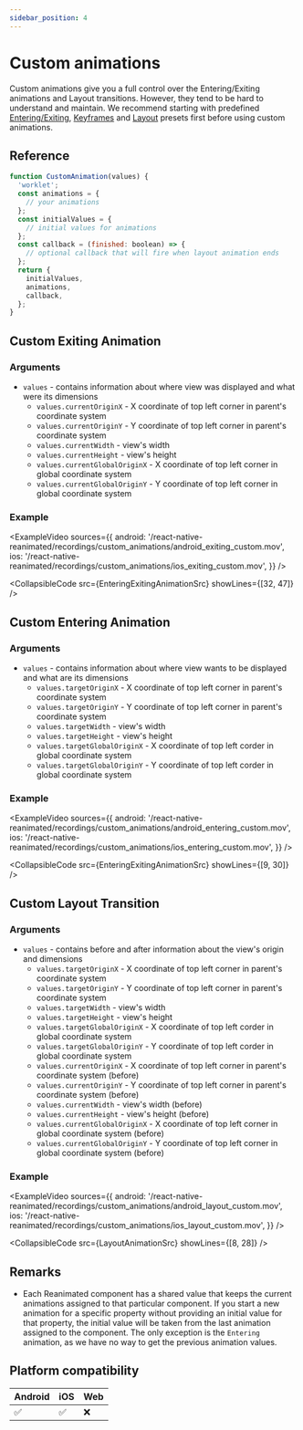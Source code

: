 ```yaml
---
sidebar_position: 4
---
```


# Custom animations


Custom animations give you a full control over the Entering/Exiting animations and Layout transitions. However, they tend to be hard to understand and maintain. We recommend starting with predefined [Entering/Exiting](docs/layout-animations/entering-exiting-animations), [Keyframes](/docs/layout-animations/keyframe-animations) and [Layout](/docs/layout-animations/layout-transitions) presets first before using custom animations.

## Reference

```js
function CustomAnimation(values) {
  'worklet';
  const animations = {
    // your animations
  };
  const initialValues = {
    // initial values for animations
  };
  const callback = (finished: boolean) => {
    // optional callback that will fire when layout animation ends
  };
  return {
    initialValues,
    animations,
    callback,
  };
}
```

## Custom Exiting Animation

### Arguments

- `values` - contains information about where view was displayed and what were its dimensions
  - `values.currentOriginX` - X coordinate of top left corner in parent's coordinate system
  - `values.currentOriginY` - Y coordinate of top left corner in parent's coordinate system
  - `values.currentWidth` - view's width
  - `values.currentHeight` - view's height
  - `values.currentGlobalOriginX` - X coordinate of top left corner in global coordinate system
  - `values.currentGlobalOriginY` - Y coordinate of top left corner in global coordinate system

### Example

<ExampleVideo
  sources={{
    android:
      '/react-native-reanimated/recordings/custom_animations/android_exiting_custom.mov',
    ios: '/react-native-reanimated/recordings/custom_animations/ios_exiting_custom.mov',
  }}
/>

<CollapsibleCode src={EnteringExitingAnimationSrc} showLines={[32, 47]} />

## Custom Entering Animation

### Arguments

- `values` - contains information about where view wants to be displayed and what are its dimensions
  - `values.targetOriginX` - X coordinate of top left corner in parent's coordinate system
  - `values.targetOriginY` - Y coordinate of top left corner in parent's coordinate system
  - `values.targetWidth` - view's width
  - `values.targetHeight` - view's height
  - `values.targetGlobalOriginX` - X coordinate of top left corder in global coordinate system
  - `values.targetGlobalOriginY` - Y coordinate of top left corder in global coordinate system

### Example

<ExampleVideo
  sources={{
    android:
      '/react-native-reanimated/recordings/custom_animations/android_entering_custom.mov',
    ios: '/react-native-reanimated/recordings/custom_animations/ios_entering_custom.mov',
  }}
/>

<CollapsibleCode src={EnteringExitingAnimationSrc} showLines={[9, 30]} />

## Custom Layout Transition

### Arguments

- `values` - contains before and after information about the view's origin and dimensions
  - `values.targetOriginX` - X coordinate of top left corner in parent's coordinate system
  - `values.targetOriginY` - Y coordinate of top left corner in parent's coordinate system
  - `values.targetWidth` - view's width
  - `values.targetHeight` - view's height
  - `values.targetGlobalOriginX` - X coordinate of top left corder in global coordinate system
  - `values.targetGlobalOriginY` - Y coordinate of top left corder in global coordinate system
  - `values.currentOriginX` - X coordinate of top left corner in parent's coordinate system (before)
  - `values.currentOriginY` - Y coordinate of top left corner in parent's coordinate system (before)
  - `values.currentWidth` - view's width (before)
  - `values.currentHeight` - view's height (before)
  - `values.currentGlobalOriginX` - X coordinate of top left corner in global coordinate system (before)
  - `values.currentGlobalOriginY` - Y coordinate of top left corner in global coordinate system (before)

### Example

<ExampleVideo
  sources={{
    android:
      '/react-native-reanimated/recordings/custom_animations/android_layout_custom.mov',
    ios: '/react-native-reanimated/recordings/custom_animations/ios_layout_custom.mov',
  }}
/>

<CollapsibleCode src={LayoutAnimationSrc} showLines={[8, 28]} />

## Remarks

- Each Reanimated component has a shared value that keeps the current animations assigned to that particular component. If you start a new animation for a specific property without providing an initial value for that property, the initial value will be taken from the last animation assigned to the component. The only exception is the `Entering` animation, as we have no way to get the previous animation values.

## Platform compatibility

<div className="platform-compatibility">

| Android | iOS | Web |
| ------- | --- | --- |
| ✅      | ✅  | ❌  |

</div>
